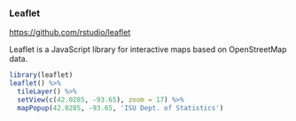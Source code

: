 
### Leaflet

<https://github.com/rstudio/leaflet>

Leaflet is a JavaScript library for interactive maps based on OpenStreetMap data.

```r
library(leaflet)
leaflet() %>% 
  tileLayer() %>% 
  setView(c(42.0285, -93.65), zoom = 17) %>% 
  mapPopup(42.0285, -93.65, 'ISU Dept. of Statistics')
```

